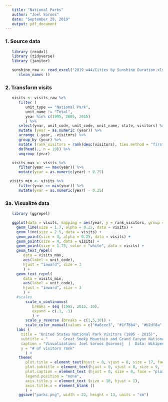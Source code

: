 ```yaml
---
   title: "National Parks"
   author: "Joel Soroos"
   date: "September 29, 2019"
   output: pdf_document
---
```



### 1. Source data
```r

   library (readxl)
   library (tidyverse)
   library (janitor) 

   sunshine_raw <- read_excel("2019_w44/Cities by Sunshine Duration.xlsx") %>%
      clean_names ()
```


### 2.  Transform visits
```r

   visits <- visits_raw %>%
      filter (
         unit_type == "National Park",
         unit_name != "Total",
         year %in% c(1995, 2005, 2015)
         ) %>%
      select(year, unit_code, unit_code, unit_name, state, visitors) %>%
      mutate (year = as.numeric (year)) %>%
      arrange (-year, -visitors) %>%
      group_by (year) %>%
      mutate (rank_visitors = rank(desc(visitors), ties.method = "first")) %>%
      do(head(., n = 10)) %>%
      ungroup (year)

   visits_max <- visits %>%
      filter(year == max(year)) %>%
      mutate(year = as.numeric(year) + 0.25)

  visits_min <- visits %>%
      filter(year == min(year)) %>%
      mutate(year = as.numeric(year) - 0.25)

```


### 3a. Visualize data
```r

   library (ggrepel)

   ggplot(data = visits, mapping = aes(year, y = rank_visitors, group = unit_code, color = unit_code)) +
     geom_line(size = 1.7, alpha = 0.25, data = visits) +
     geom_line(size = 2.5, data = visits) +
     geom_point(size = 4, alpha = 0.25, data = visits) +
     geom_point(size = 4, data = visits) +
     geom_point(size = 1.75, color = "white", data = visits) +
     geom_text_repel(
        data = visits_max, 
        aes(label = unit_code), 
        hjust = "inward", size = 3
        ) +
     geom_text_repel(
        data = visits_min,
        aes(label = unit_code),
        hjust = "inward", size = 3
        ) +
     #scales
         scale_x_continuous(
            breaks = seq (1995, 2015, 10),
            expand = c(.1, .1)
            ) +
         scale_y_reverse (breaks = c(1,5,10)) +
         scale_color_manual(values = c("#a6cee3", "#1f78b4", "#b2df8a", "#33a02c", "#fb9a99", "#e31a1c", "#fdbf6f", "#ff7f00", "#cab2d6", "#6a3d9a", "#ffff99")) +
     labs (
       title = "United States National Park Visitors (1995 - 2015)",
       subtitle = "     - Great Smoky Mountain and Grand Canyon National Parks continue as #1 and #2 most visited.\n     - Rocky Mountain National Park has grown from #7 to #3 while Olympic National Park has slipped from #4 to #7.",
       caption = "Visualization: Joel Soroos @soroosj  |  Data: Wikipedia via R4DS Tidy Tuesday",
       y = "# of visitors rank"
         ) +
      theme(
         plot.title = element_text(hjust = 0, vjust = 0, size = 17, face = "bold", margin = margin (0,0,3,0)),
         plot.subtitle = element_text(hjust = 0, vjust = 0, size = 9, face = "bold", margin = margin (0,0,20,0)),
         plot.caption = element_text (hjust = 0, size = 8, face = "plain", margin = margin (20,0,0,0), color="#6D7C83"),
         legend.position = "none",
         axis.title.y = element_text (size = 10, hjust = 1),
         axis.title.x = element_blank ()
         ) +
      ggsave("parks.png", width = 22, height = 13, units = "cm")
```














